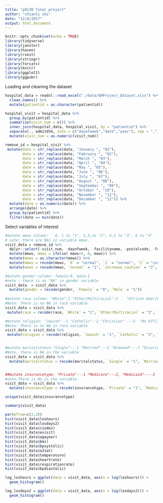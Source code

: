 ```yaml
---
title: "p8130 final project"
author: "chianti shi"
date: "12/8/2017"
output: html_document
---
```


```r
knitr::opts_chunk$set(echo = TRUE)
library(tidyverse)
library(janitor)
library(haven)
library(rvest)
library(stringr)
library(forcats)
library(knitr)
library(ggplot2)
library(ggpubr)

```


Loading and cleaning the dataset
```r
hospital_data = readxl::read_excel("./data/GHProject_Dataset.xlsx") %>%
  clean_names() %>% 
  mutate(patientid = as.character(patientid)) 

hospital_visit = hospital_data %>% 
  group_by(patientid) %>% 
  summarize(visit_num = n()) %>% 
  inner_join(hospital_data, hospital_visit, by = "patientid") %>% 
  separate(., admitdtm, into = c("dayofweek","date","year"), sep = ",") %>% 
  mutate(visit_num = as.numeric(visit_num)) 

remove_id = hospital_visit %>% 
 mutate(date = str_replace(date, "January ", "01"),
        date = str_replace(date, "February ", "02"),
        date = str_replace(date, "March ", "03"),
        date = str_replace(date, "April ", "04"),
        date = str_replace(date, "May ", "05"),
        date = str_replace(date, "June ", "06"),
        date = str_replace(date, "July ", "07"),
        date = str_replace(date, "August ", "08"),
        date = str_replace(date, "September ", "09"),
        date = str_replace(date, "October ", "10"),
        date = str_replace(date, "November ", "11"),
        date = str_replace(date, "December ", "12")) %>% 
  mutate(date = as.numeric(date)) %>% 
  arrange(date) %>% 
  group_by(patientid) %>% 
  filter(date == min(date))  
```


Select variables of interest
```r
#mutate mews column:   0, 1 to "1", 2,3,to "2", 4,5 to "3", 6 to "4"
# note: there are NAs in variable mews.
visit_data = remove_id %>% 
  dplyr::select(-visit_num, -dayofweek, -facilityname, -postalcode, -facilityzip) %>%
  mutate(mews, mews = ifelse( mews>5, 6, mews)) %>% 
  mutate(mews = as.character(mews)) %>% 
  mutate(mews = recode(mews, `0` = "normal", `1` = "normal", `2` = "increase_caution", `3` = "increase_caution", `4` = "further_deterioration", `5` = "further_deterioration", `6` = "immediate_action_required")) %>% 
  mutate(mews = recode(mews, `normal` = "1", `increase_caution` = "2", `further_deterioration` = "3", `immediate_action_required` = "4" ))

#mutate gender column: female:0, male:1
#note : there is no "NA" in gender variable
visit_data  = visit_data %>% 
  mutate(gender = recode(gender, `Female` = "0", `Male` = "1"))
         
#mutate race column: "White":1 "Other/Multiracial":2    "African Amer/Black":3   "Asian":4  "Native Amer/Alaskan":5  "Natv Hawaii/Pacf Isl":6
#Note: There is no NA in race variable
visit_data = visit_data %>% 
 mutate(race = recode(race, `White` = "1", `Other/Multiracial` = "2", `African Amer/Black` = "3", `Native Amer/Alaskan` = "4", `Asian` = "5", `Natv Hawaii/Pacf Isl` = "6")) 

#mutate religion: "Jewish"--1 "Catholic"--2 "Christian" ---3  "No Affiliation"---4 "Other"---5  "Islam"----6    "Hindu"----7  "Mormon"----8 "Angelican"---9  "Hebrew" ----10  "Non Denominational"----11
#Note: There is no NA in race variable
visit_data = visit_data %>% 
 mutate(religion = recode(religion, `Jewish` = "1", `Catholic` = "2", `Christian` = "3", `No Affiliation` = "4", `Other` = "5", `Islam` = "6", `Hindu` = "7", `Mormon` = "8", `Angelican` = "9", `Hebrew` = "10" , `Non Denominational` = "11")) 


#mutate maritalstatus:"Single"---1 "Married"---2 "Widowed"---3 "Divorced"---4 "Separated"---5   NA            "Civil Union"---6
#Note, there is NA in the variable
visit_data = visit_data %>%
  mutate(maritalstatus = recode(maritalstatus, `Single` = "1", `Married` = "2", `Widowed` = "3", `Divorced` = "4", `Separated` = "5", `Civil Union` = "6")) 


##mutate insurancetype: "Private"---1 "Medicare"---2, "Medicaid"----3 
#note:There is Na in the variable
visit_data = visit_data %>%
  mutate(insurancetype = recode(insurancetype, `Private` = "1", `Medicare` = "2", `Medicaid` = "3")) 

unique(visit_data$insurancetype)

```



```r
summary(visit_data)
```

```r
par(mfrow=c(2,3))
hist(visit_data$loshours)
hist(visit_data$losdays2)
hist(visit_data$cindex)
hist(visit_data$evisit)
hist(visit_data$ageyear)
hist(visit_data$bmi)
hist(visit_data$bpsystolic)
hist(visit_data$o2sat)
hist(visit_data$temperature)
hist(visit_data$heartrate)
hist(visit_data$respirationrate)
hist(visit_data$bpdiastolic)
```

```r
log_loshours = ggplot(data = visit_data, aes(x = log(loshours))) +
  geom_histogram() 

log_losdays2 = ggplot(data = visit_data, aes(x = log(losdays2))) +
  geom_histogram()



```


